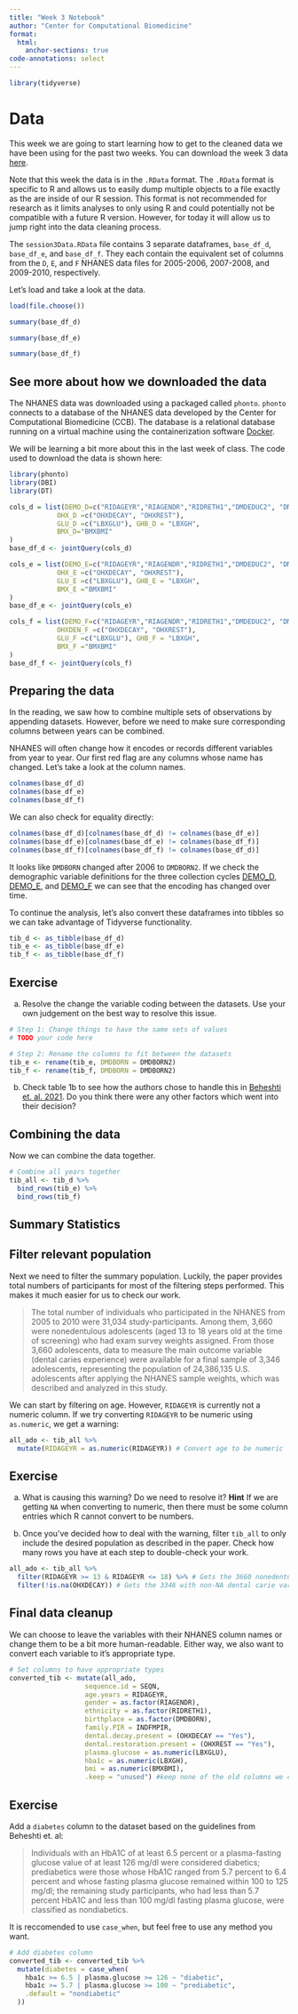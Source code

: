```yaml
---
title: "Week 3 Notebook"
author: "Center for Computational Biomedicine"
format: 
  html: 
    anchor-sections: true
code-annotations: select
---
```


```r
library(tidyverse)
```

# Data

This week we are going to start learning how to get to the cleaned data we have been using for the past two weeks. 
You can download the week 3 data [here]().

Note that this week the data is in the `.RData` format.
The `.RData` format is specific to R and allows us to easily dump multiple objects to a file exactly as the are inside of our R session. 
This format is not recommended for research as it limits analyses to only using R and could potentially not be compatible with a future R version. 
However, for today it will allow us to jump right into the data cleaning process. 

The `session3Data.RData` file contains 3 separate dataframes, `base_df_d`, `base_df_e`, and `base_df_f`.
They each contain the equivalent set of columns from the `D`, `E`, and `F` NHANES data files for 2005-2006, 2007-2008, and 2009-2010, respectively.  

Let's load and take a look at the data.

```r
load(file.choose())
```
```r
summary(base_df_d)
```
```r
summary(base_df_e)
```
```r
summary(base_df_f)
```



::: {.callout-info collapse="true"}
## See more about how we downloaded the data

The NHANES data was downloaded using a packaged called `phonto`.
`phonto` connects to a database of the NHANES data developed by the Center for Computational Biomedicine (CCB).
The database is a relational database running on a virtual machine using the containerization software [Docker](https://www.docker.com/). 

We will be learning a bit more about this in the last week of class.
The code used to download the data is shown here:

```r
library(phonto)
library(DBI)
library(DT)

cols_d = list(DEMO_D=c("RIDAGEYR","RIAGENDR","RIDRETH1","DMDEDUC2", "DMDBORN", "INDFMPIR"), 
            OHX_D =c("OHXDECAY", "OHXREST"),
            GLU_D =c("LBXGLU"), GHB_D = "LBXGH",
            BMX_D="BMXBMI"
)
base_df_d <- jointQuery(cols_d)

cols_e = list(DEMO_E=c("RIDAGEYR","RIAGENDR","RIDRETH1","DMDEDUC2", "DMDBORN2", "INDFMPIR"), 
            OHX_E =c("OHXDECAY", "OHXREST"),
            GLU_E =c("LBXGLU"), GHB_E = "LBXGH",
            BMX_E ="BMXBMI"
)
base_df_e <- jointQuery(cols_e)

cols_f = list(DEMO_F=c("RIDAGEYR","RIAGENDR","RIDRETH1","DMDEDUC2", "DMDBORN2", "INDFMPIR"), 
            OHXDEN_F =c("OHXDECAY", "OHXREST"),
            GLU_F =c("LBXGLU"), GHB_F = "LBXGH",
            BMX_F ="BMXBMI"
)
base_df_f <- jointQuery(cols_f)
```
:::


## Preparing the data

In the reading, we saw how to combine multiple sets of observations by appending datasets. However, before we need to make sure corresponding columns between years can be combined. 

NHANES will often change how it encodes or records different variables from year to year.
Our first red flag are any columns whose name has changed.
Let's take a look at the column names.

```r
colnames(base_df_d)
colnames(base_df_e)
colnames(base_df_f)
```

We can also check for equality directly:

```r
colnames(base_df_d)[colnames(base_df_d) != colnames(base_df_e)]
colnames(base_df_e)[colnames(base_df_e) != colnames(base_df_f)]
colnames(base_df_f)[colnames(base_df_f) != colnames(base_df_d)]
```

It looks like `DMDBORN` changed after 2006 to `DMDBORN2`. 
If we check the demographic variable definitions for the three collection cycles [DEMO_D](https://wwwn.cdc.gov/nchs/nhanes/2005-2006/DEMO_D.htm#DMDBORN), [DEMO_E](https://wwwn.cdc.gov/Nchs/Nhanes/2007-2008/DEMO_E.htm#DMDBORN2), and [DEMO_F](https://wwwn.cdc.gov/Nchs/Nhanes/2009-2010/DEMO_F.htm#DMDBORN2) we can see that the encoding has changed over time.

To continue the analysis, let's also convert these dataframes into tibbles so we can take advantage of Tidyverse functionality. 

```r
tib_d <- as_tibble(base_df_d)
tib_e <- as_tibble(base_df_e)
tib_f <- as_tibble(base_df_f)
```

::: {.callout-tip appearance="minimal"}
## Exercise
a. Resolve the change the variable coding between the datasets.
Use your own judgement on the best way to resolve this issue. 

```r

# Step 1: Change things to have the same sets of values
# TODO your code here

# Step 2: Rename the columns to fit between the datasets
tib_e <- rename(tib_e, DMDBORN = DMDBORN2)
tib_f <- rename(tib_f, DMDBORN = DMDBORN2)
```

b. Check table 1b to see how the authors chose to handle this in [Beheshti et. al. 2021](https://pubmed.ncbi.nlm.nih.gov/33892837/). Do you think there were any other factors which went into their decision?
:::

## Combining the data

Now we can combine the data together.

```r
# Combine all years together
tib_all <- tib_d %>%
  bind_rows(tib_e) %>%
  bind_rows(tib_f)
```

## Summary Statistics



<!-- ::: {.callout-tip appearance="minimal"} -->
<!-- ## Exercise -->
<!-- ::: -->
 
## Filter relevant population

Next we need to filter the summary population. 
Luckily, the paper provides total numbers of participants for most of the filtering steps performed. 
This makes it much easier for us to check our work. 

>The total number of individuals who participated in the
NHANES from 2005 to 2010 were 31,034 study-participants.
Among them, 3,660 were nonedentulous adolescents (aged 13
to 18 years old at the time of screening) who had exam survey
weights assigned. From those 3,660 adolescents, data to measure
the main outcome variable (dental caries experience) were
available for a final sample of 3,346 adolescents, representing
the population of 24,386,135 U.S. adolescents after applying
the NHANES sample weights, which was described and analyzed
in this study.

We can start by filtering on age. 
However, `RIDAGEYR` is currently not a numeric column. 
If we try converting `RIDAGEYR` to be numeric using `as.numeric`, we get a warning:

```r
all_ado <- tib_all %>%
  mutate(RIDAGEYR = as.numeric(RIDAGEYR)) # Convert age to be numeric
```

::: {.callout-tip appearance="minimal"}
## Exercise

a. What is causing this warning? Do we need to resolve it?
**Hint** If we are getting `NA` when converting to numeric, then there must be some column entries which R cannot convert to be numbers.

b. Once you've decided how to deal with the warning, filter `tib_all` to only include the desired population as described in the paper. Check how many rows you have at each step to double-check your work. 

```r
all_ado <- tib_all %>%
  filter(RIDAGEYR >= 13 & RIDAGEYR <= 18) %>% # Gets the 3660 nonedentulous adolescents
  filter(!is.na(OHXDECAY)) # Gets the 3346 with non-NA dental carie variable
```

:::

## Final data cleanup

We can choose to leave the variables with their NHANES column names or change them to be a bit more human-readable. 
Either way, we also want to convert each variable to it's appropriate type. 

```r
# Set columns to have appropriate types
converted_tib <- mutate(all_ado,
                   sequence.id = SEQN,
                   age.years = RIDAGEYR,
                   gender = as.factor(RIAGENDR),
                   ethnicity = as.factor(RIDRETH1),
                   birthplace = as.factor(DMDBORN),
                   family.PIR = INDFMPIR,
                   dental.decay.present = (OHXDECAY == "Yes"),
                   dental.restoration.present = (OHXREST == "Yes"),
                   plasma.glucose = as.numeric(LBXGLU),
                   hba1c = as.numeric(LBXGH),
                   bmi = as.numeric(BMXBMI), 
                   .keep = "unused") #keep none of the old columns we converted

```

::: {.callout-tip appearance="minimal"}
## Exercise

Add a `diabetes` column to the dataset based on the guidelines from Beheshti et. al:

>Individuals with an HbA1C of at least 6.5 percent
or a plasma-fasting glucose value of at least 126 mg/dl were
considered diabetics; prediabetics were those whose HbA1C
ranged from 5.7 percent to 6.4 percent and whose fasting
plasma glucose remained within 100 to 125 mg/dl; the remaining
study participants, who had less than 5.7 percent HbA1C
and less than 100 mg/dl fasting plasma glucose, were classified
as nondiabetics.

It is reccomended to use `case_when`, but feel free to use any method you want. 

```r
# Add diabetes column
converted_tib <- converted_tib %>% 
  mutate(diabetes = case_when(
    hba1c >= 6.5 | plasma.glucose >= 126 ~ "diabetic",
    hba1c >= 5.7 | plasma.glucose >= 100 ~ "prediabetic",
    .default = "nondiabetic"
  ))
```
:::